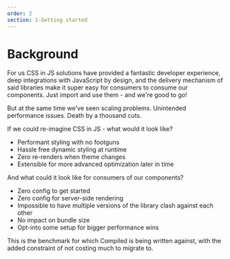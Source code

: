 ```yaml
---
order: 2
section: 1-Getting started
---
```


# Background

For us CSS in JS solutions have provided a fantastic developer experience,
deep integrations with JavaScript by design,
and the delivery mechanism of said libraries make it super easy for consumers to consume our components.
Just import and use them -
and we're good to go!

But at the same time we've seen scaling problems.
Unintended performance issues.
Death by a thousand cuts.

If we could re-imagine CSS in JS - what would it look like?

- Performant styling with no footguns
- Hassle free dynamic styling at runtime
- Zero re-renders when theme changes
- Extensible for more advanced optimization later in time

And what could it look like for consumers of our components?

- Zero config to get started
- Zero config for server-side rendering
- Impossible to have multiple versions of the library clash against each other
- No impact on bundle size
- Opt-into some setup for bigger performance wins

This is the benchmark for which Compiled is being written against,
with the added constraint of not costing much to migrate to.
